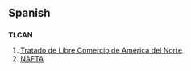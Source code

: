 ==Spanish==

==={{Initialism}}===
'''TLCAN'''
# [[Tratado de Libre Comercio de América del Norte]]
# [[NAFTA]]